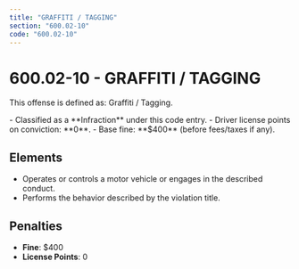 ```yaml
---
title: "GRAFFITI / TAGGING"
section: "600.02-10"
code: "600.02-10"
---
```





# 600.02-10 - GRAFFITI / TAGGING

This offense is defined as: Graffiti / Tagging.

<Aside type="tip" title="Charge Type: Infraction">
- Classified as a **Infraction** under this code entry.
- Driver license points on conviction: **0**.
- Base fine: **$400** (before fees/taxes if any).
</Aside>

## Elements
- Operates or controls a motor vehicle or engages in the described conduct.
- Performs the behavior described by the violation title.

## Penalties
- **Fine**: $400
- **License Points**: 0
